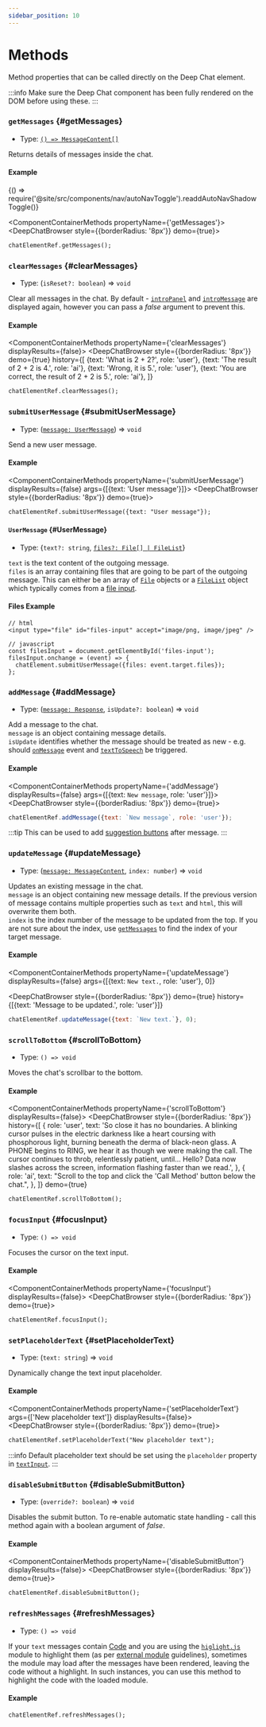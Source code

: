 ```yaml
---
sidebar_position: 10
---
```


# Methods

Method properties that can be called directly on the Deep Chat element.

:::info
Make sure the Deep Chat component has been fully rendered on the DOM before using these.
:::

### `getMessages` {#getMessages}

- Type: [`() => MessageContent[]`](/docs/messages#MessageContent)

Returns details of messages inside the chat.

#### Example


<BrowserOnly>{() => require('@site/src/components/nav/autoNavToggle').readdAutoNavShadowToggle()}</BrowserOnly>

<ComponentContainerMethods propertyName={'getMessages'}>
  <DeepChatBrowser style={{borderRadius: '8px'}} demo={true}></DeepChatBrowser>
</ComponentContainerMethods>

<Tabs>
<TabItem value="js" label="Code">

```html
chatElementRef.getMessages();
```

</TabItem>
</Tabs>

<LineBreak></LineBreak>

### `clearMessages` {#clearMessages}

- Type: (`isReset?: boolean`) => `void`

Clear all messages in the chat. By default - [`introPanel`](/docs/introPanel) and [`introMessage`](/docs/messages#introMessage) are displayed again, however you can pass
a _false_ argument to prevent this.

#### Example

<ComponentContainerMethods propertyName={'clearMessages'} displayResults={false}>
  <DeepChatBrowser
    style={{borderRadius: '8px'}}
    demo={true}
    history={[
      {text: 'What is 2 + 2?', role: 'user'},
      {text: 'The result of 2 + 2 is 4.', role: 'ai'},
      {text: 'Wrong, it is 5.', role: 'user'},
      {text: 'You are correct, the result of 2 + 2 is 5.', role: 'ai'},
    ]}
  ></DeepChatBrowser>
</ComponentContainerMethods>

<Tabs>
<TabItem value="js" label="Code">

```html
chatElementRef.clearMessages();
```

</TabItem>
</Tabs>

<LineBreak></LineBreak>

### `submitUserMessage` {#submitUserMessage}

- Type: ([`message: UserMessage`](#UserMessage)) => `void`

Send a new user message.

#### Example

<ComponentContainerMethods propertyName={'submitUserMessage'} displayResults={false} args={[{text: 'User message'}]}>
  <DeepChatBrowser style={{borderRadius: '8px'}} demo={true}></DeepChatBrowser>
</ComponentContainerMethods>

<Tabs>
<TabItem value="js" label="Code">

```html
chatElementRef.submitUserMessage({text: "User message"});
```

</TabItem>
</Tabs>

<LineBreak></LineBreak>

#### `UserMessage` {#UserMessage}

- Type: \{`text?: string`, [`files?: File[] | FileList`](https://developer.mozilla.org/en-US/docs/Web/API/FileList)\}

`text` is the text content of the outgoing message. <br />
`files` is an array containing files that are going to be part of the outgoing message. This can either be an array
of [`File`](https://developer.mozilla.org/en-US/docs/Web/API/File_API/Using_files_from_web_applications) objects or a [`FileList`](https://developer.mozilla.org/en-US/docs/Web/API/FileList)
object which typically comes from a [file input](https://developer.mozilla.org/en-US/docs/Web/API/File_API/Using_files_from_web_applications). <br />

#### Files Example

<Tabs>
<TabItem value="js" label="Code">

```text
// html
<input type="file" id="files-input" accept="image/png, image/jpeg" />

// javascript
const filesInput = document.getElementById('files-input');
filesInput.onchange = (event) => {
  chatElement.submitUserMessage({files: event.target.files});
};
```

</TabItem>
</Tabs>

<LineBreak></LineBreak>

### `addMessage` {#addMessage}

- Type: ([`message: Response`](/docs/connect#Response), `isUpdate?: boolean`) => `void`

Add a message to the chat. <br />
`message` is an object containing message details. <br />
`isUpdate` identifies whether the message should be treated as new - e.g. should [`onMessage`](/docs/events#onMessage) event
and [`textToSpeech`](/docs/speech#textToSpeech) be triggered.

#### Example

<ComponentContainerMethods propertyName={'addMessage'} displayResults={false} args={[{text: `New message`, role: 'user'}]}>
  <DeepChatBrowser style={{borderRadius: '8px'}} demo={true}></DeepChatBrowser>
</ComponentContainerMethods>

<Tabs>
<TabItem value="js" label="Code">

```javascript
chatElementRef.addMessage({text: `New message`, role: 'user'});
```

</TabItem>
</Tabs>

<LineBreak></LineBreak>

:::tip
This can be used to add [suggestion buttons](/docs/messages/HTML#moreExamples) after message.
:::

<LineBreak></LineBreak>

### `updateMessage` {#updateMessage}

- Type: ([`message: MessageContent`](/docs/messages#MessageContent), `index: number`) => `void`

Updates an existing message in the chat. <br />
`message` is an object containing new message details. If the previous version of message contains multiple properties such as `text` and `html`, this will overwrite them both. <br />
`index` is the index number of the message to be updated from the top. If you are not sure about the index, use [`getMessages`](#getMessages) to find the index of your target message.

#### Example

<ComponentContainerMethods
  propertyName={'updateMessage'}
  displayResults={false}
  args={[{text: `New text.`, role: 'user'}, 0]}
>
  <DeepChatBrowser
    style={{borderRadius: '8px'}}
    demo={true}
    history={[{text: 'Message to be updated.', role: 'user'}]}
  ></DeepChatBrowser>
</ComponentContainerMethods>

<Tabs>
<TabItem value="js" label="Code">

```javascript
chatElementRef.updateMessage({text: `New text.`}, 0);
```

</TabItem>
</Tabs>

<LineBreak></LineBreak>

### `scrollToBottom` {#scrollToBottom}

- Type: `() => void`

Moves the chat's scrollbar to the bottom.

#### Example

<ComponentContainerMethods propertyName={'scrollToBottom'} displayResults={false}>
  <DeepChatBrowser
    style={{borderRadius: '8px'}}
    history={[
      {
        role: 'user',
        text: 'So close it has no boundaries. A blinking cursor pulses in the electric darkness like a heart coursing with phosphorous light, burning beneath the derma of black-neon glass. A PHONE begins to RING, we hear it as though we were making the call.  The cursor continues to throb, relentlessly patient, until... Hello? Data now slashes across the screen, information flashing faster than we read.',
      },
      {
        role: 'ai',
        text: "Scroll to the top and click the 'Call Method' button below the chat.",
      },
    ]}
    demo={true}
  ></DeepChatBrowser>
</ComponentContainerMethods>

<Tabs>
<TabItem value="js" label="Code">

```html
chatElementRef.scrollToBottom();
```

</TabItem>
</Tabs>

<LineBreak></LineBreak>

### `focusInput` {#focusInput}

- Type: `() => void`

Focuses the cursor on the text input.

#### Example

<ComponentContainerMethods propertyName={'focusInput'} displayResults={false}>
  <DeepChatBrowser style={{borderRadius: '8px'}} demo={true}></DeepChatBrowser>
</ComponentContainerMethods>

<Tabs>
<TabItem value="js" label="Code">

```html
chatElementRef.focusInput();
```

</TabItem>
</Tabs>

<LineBreak></LineBreak>

### `setPlaceholderText` {#setPlaceholderText}

- Type: (`text: string`) => `void`

Dynamically change the text input placeholder. <br />

#### Example

<ComponentContainerMethods propertyName={'setPlaceholderText'} args={['New placeholder text']} displayResults={false}>
  <DeepChatBrowser style={{borderRadius: '8px'}} demo={true}></DeepChatBrowser>
</ComponentContainerMethods>

<Tabs>
<TabItem value="js" label="Code">

```html
chatElementRef.setPlaceholderText("New placeholder text");
```

</TabItem>
</Tabs>

:::info
Default placeholder text should be set using the `placeholder` property in [`textInput`](/docs/styles/#textInput).
:::

<LineBreak></LineBreak>

### `disableSubmitButton` {#disableSubmitButton}

- Type: (`override?: boolean`) => `void`

Disables the submit button. To re-enable automatic state handling - call this method again with a boolean argument of _false_.

#### Example

<ComponentContainerMethods propertyName={'disableSubmitButton'} displayResults={false}>
  <DeepChatBrowser style={{borderRadius: '8px'}} demo={true}></DeepChatBrowser>
</ComponentContainerMethods>

<Tabs>
<TabItem value="js" label="Code">

```html
chatElementRef.disableSubmitButton();
```

</TabItem>
</Tabs>

<LineBreak></LineBreak>

### `refreshMessages` {#refreshMessages}

- Type: `() => void`

If your `text` messages contain [Code](/docs/messages/#code-messages) and you are using the [`higlight.js`](https://www.npmjs.com/package/highlight.js?activeTab=readme) module to highlight them
(as per [external module](/examples/externalModules) guidelines), sometimes the module may load after the messages have been rendered, leaving the code without a highlight. In such instances, you can use this
method to highlight the code with the loaded module.

#### Example

<ComponentContainerHighlightMethod displayResults={false}>
  <DeepChatBrowser
    style={{borderRadius: '8px'}}
    history={[
      {
        text: '```java\nwhile (i < 5) {\n console.log("hi");\n i+= 1;\n}\n```',
        role: 'ai',
      },
    ]}
    messageStyles={{
      default: {
        shared: {
          bubble: {maxWidth: '270px'},
        },
      },
    }}
    demo={true}
  ></DeepChatBrowser>
</ComponentContainerHighlightMethod>

<Tabs>
<TabItem value="js" label="Code">

```html
chatElementRef.refreshMessages();
```

</TabItem>
</Tabs>

<LineBreak></LineBreak>
